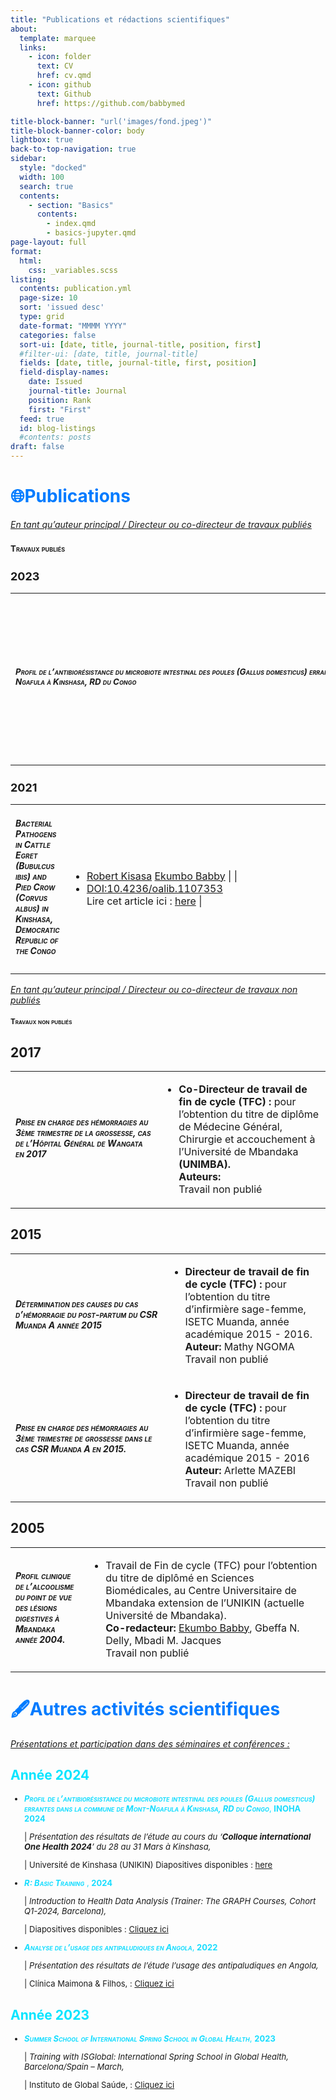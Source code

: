 ```yaml
---
title: "Publications et rédactions scientifiques"
about:
  template: marquee
  links:
    - icon: folder
      text: CV
      href: cv.qmd
    - icon: github
      text: Github
      href: https://github.com/babbymed

title-block-banner: "url('images/fond.jpeg')"
title-block-banner-color: body
lightbox: true
back-to-top-navigation: true
sidebar:
  style: "docked"
  width: 100
  search: true
  contents:
    - section: "Basics"
      contents:
        - index.qmd
        - basics-jupyter.qmd
page-layout: full
format:
  html:
    css: _variables.scss
listing:
  contents: publication.yml
  page-size: 10
  sort: 'issued desc'
  type: grid
  date-format: "MMMM YYYY"
  categories: false
  sort-ui: [date, title, journal-title, position, first]
  #filter-ui: [date, title, journal-title]
  fields: [date, title, journal-title, first, position]
  field-display-names:
    date: Issued
    journal-title: Journal
    position: Rank
    first: "First"
  feed: true
  id: blog-listings
  #contents: posts
draft: false
---
```


# 🌐Publications {style="color:#007bff"}

[*En tant qu'auteur principal / Directeur ou co-directeur de travaux publiés*]{.underline}

::: {.panel-tabset style="font-size: 12px;"}
## ^[[Travaux publiés]{.smallcaps}]{.tab-title}^ {style="font-size: 16px"}

## 2023 {.tab-title}

+--------------------------------------------------------------------------------------------------------------------------------------------------------------------------------------------------------+--------------------------------------------------------------------------------------------------------------------------------------------------------------------------------------------------------------------------------------------------------------------------------------------------------------------------------------------------------------------------------------------------------------------------------------------------------------------------------------------------------------------------------------------------------------------------------------------------------------------------------------------------------------------------------------------------------------------------------------------------------------------------------------------------------------------------------------------------------------------------------------------------------------------------------------------------------------------------------------------------------------------------------------------------------------------------------------------------------------------------------------------------------------------------------------------------------------------------------------------------------------------------------------------------------------------------------------------------------------------------------------------------------------------------------------------------------------------------------------------------------------------------------------------------------------------------------------------------------------------------------------------------------------------------------------------------------------+
| ##### ~[Profil de l'antibiorésistance du microbiote intestinal des poules (Gallus domesticus) errantes dans la commune de Mont-Ngafula à Kinshasa, RD du Congo]{.smallcaps}~ {style="font-size: 16px"} | -   <div>                                                                                                                                                                                                                                                                                                                                                                                                                                                                                                                                                                                                                                                                                                                                                                                                                                                                                                                                                                                                                                                                                                                                                                                                                                                                                                                                                                                                                                                                                                                                                                                                                                                                                                    |
|                                                                                                                                                                                                        |                                                                                                                                                                                                                                                                                                                                                                                                                                                                                                                                                                                                                                                                                                                                                                                                                                                                                                                                                                                                                                                                                                                                                                                                                                                                                                                                                                                                                                                                                                                                                                                                                                                                                                              |
|                                                                                                                                                                                                        |     > -   [Ekumbo Babby](https://www.researchgate.net/profile/Ekumbo-Babby?_sg%5B0%5D=_ou_kewkaZah9pExn-L05__GaiuCZnNtNIr08qiMdPlmo-tNB9fdm2MDrvwqESZNZQlO0FI.7uqgDbWclrPN1g62ZAdKo1w-9DdgXZMkX100ZMHnTxElFogi-sA1mkFZPwWVf6cI3ht3kfSxMgkALEjG73gTJg&_sg%5B1%5D=eXusPhYRDatc6HEpPb4jH67c3sj4g1Fur8YFOW-PRspF31TQFo5Q0VFsFVNZ20iqSGdcEaE.islw189OJXfqbC4CRSqwGcxfjE16yI3qooW44KC6FsIcXlZbiEULH3ZtLS5WM9y9ckLIXKUCcjYg7hx94VfLRw)\                                                                                                                                                                                                                                                                                                                                                                                                                                                                                                                                                                                                                                                                                                                                                                                                                                                                                                                                                                                                                                                                                                                                                                                                                                                                             |
|                                                                                                                                                                                                        |     >     Avec : [Bompangue Didier](https://www.researchgate.net/scientific-contributions/Bompangue-Didier-2242362573?_sg%5B0%5D=_ou_kewkaZah9pExn-L05__GaiuCZnNtNIr08qiMdPlmo-tNB9fdm2MDrvwqESZNZQlO0FI.7uqgDbWclrPN1g62ZAdKo1w-9DdgXZMkX100ZMHnTxElFogi-sA1mkFZPwWVf6cI3ht3kfSxMgkALEjG73gTJg&_sg%5B1%5D=eXusPhYRDatc6HEpPb4jH67c3sj4g1Fur8YFOW-PRspF31TQFo5Q0VFsFVNZ20iqSGdcEaE.islw189OJXfqbC4CRSqwGcxfjE16yI3qooW44KC6FsIcXlZbiEULH3ZtLS5WM9y9ckLIXKUCcjYg7hx94VfLRw&_tp=eyJjb250ZXh0Ijp7ImZpcnN0UGFnZSI6InB1YmxpY2F0aW9uIiwicGFnZSI6InB1YmxpY2F0aW9uIiwicG9zaXRpb24iOiJwYWdlSGVhZGVyIn19), [Sylvie-Mireille Bambi](https://www.researchgate.net/profile/Sylvie-Mireille-Bambi?_sg%5B0%5D=_ou_kewkaZah9pExn-L05__GaiuCZnNtNIr08qiMdPlmo-tNB9fdm2MDrvwqESZNZQlO0FI.7uqgDbWclrPN1g62ZAdKo1w-9DdgXZMkX100ZMHnTxElFogi-sA1mkFZPwWVf6cI3ht3kfSxMgkALEjG73gTJg&_sg%5B1%5D=eXusPhYRDatc6HEpPb4jH67c3sj4g1Fur8YFOW-PRspF31TQFo5Q0VFsFVNZ20iqSGdcEaE.islw189OJXfqbC4CRSqwGcxfjE16yI3qooW44KC6FsIcXlZbiEULH3ZtLS5WM9y9ckLIXKUCcjYg7hx94VfLRw&_tp=eyJjb250ZXh0Ijp7ImZpcnN0UGFnZSI6InB1YmxpY2F0aW9uIiwicGFnZSI6InB1YmxpY2F0aW9uIiwicG9zaXRpb24iOiJwYWdlSGVhZGVyIn19) & [Robert Kisasa](https://www.researchgate.net/profile/Robert-Kisasa?_sg%5B0%5D=_ou_kewkaZah9pExn-L05__GaiuCZnNtNIr08qiMdPlmo-tNB9fdm2MDrvwqESZNZQlO0FI.7uqgDbWclrPN1g62ZAdKo1w-9DdgXZMkX100ZMHnTxElFogi-sA1mkFZPwWVf6cI3ht3kfSxMgkALEjG73gTJg&_sg%5B1%5D=eXusPhYRDatc6HEpPb4jH67c3sj4g1Fur8YFOW-PRspF31TQFo5Q0VFsFVNZ20iqSGdcEaE.islw189OJXfqbC4CRSqwGcxfjE16yI3qooW44KC6FsIcXlZbiEULH3ZtLS5WM9y9ckLIXKUCcjYg7hx94VfLRw&_tp=eyJjb250ZXh0Ijp7ImZpcnN0UGFnZSI6InB1YmxpY2F0aW9uIiwicGFnZSI6InB1YmxpY2F0aW9uIiwicG9zaXRpb24iOiJwYWdlSGVhZGVyIn19) |
|                                                                                                                                                                                                        |     >                                                                                                                                                                                                                                                                                                                                                                                                                                                                                                                                                                                                                                                                                                                                                                                                                                                                                                                                                                                                                                                                                                                                                                                                                                                                                                                                                                                                                                                                                                                                                                                                                                                                                                        |
|                                                                                                                                                                                                        |     > -   Journal of Applied Biosciences 181:18941-18961\                                                                                                                                                                                                                                                                                                                                                                                                                                                                                                                                                                                                                                                                                                                                                                                                                                                                                                                                                                                                                                                                                                                                                                                                                                                                                                                                                                                                                                                                                                                                                                                                                                                    |
|                                                                                                                                                                                                        |     >     DOI : 10.35759/JABs.181.6\                                                                                                                                                                                                                                                                                                                                                                                                                                                                                                                                                                                                                                                                                                                                                                                                                                                                                                                                                                                                                                                                                                                                                                                                                                                                                                                                                                                                                                                                                                                                                                                                                                                                         |
|                                                                                                                                                                                                        |     >     Sur ResearchGate cliquer ici : [here](https://www.researchgate.net/publication/367557205_Profil_de_l'antibioresistance_du_microbiote_intestinal_des_poules_Gallus_domesticus_errantes_dans_la_commune_de_Mont-Ngafula_a_Kinshasa_RD_du_Congo)                                                                                                                                                                                                                                                                                                                                                                                                                                                                                                                                                                                                                                                                                                                                                                                                                                                                                                                                                                                                                                                                                                                                                                                                                                                                                                                                                                                                                                                      |
|                                                                                                                                                                                                        |                                                                                                                                                                                                                                                                                                                                                                                                                                                                                                                                                                                                                                                                                                                                                                                                                                                                                                                                                                                                                                                                                                                                                                                                                                                                                                                                                                                                                                                                                                                                                                                                                                                                                                              |
|                                                                                                                                                                                                        |     </div>                                                                                                                                                                                                                                                                                                                                                                                                                                                                                                                                                                                                                                                                                                                                                                                                                                                                                                                                                                                                                                                                                                                                                                                                                                                                                                                                                                                                                                                                                                                                                                                                                                                                                                   |
+--------------------------------------------------------------------------------------------------------------------------------------------------------------------------------------------------------+--------------------------------------------------------------------------------------------------------------------------------------------------------------------------------------------------------------------------------------------------------------------------------------------------------------------------------------------------------------------------------------------------------------------------------------------------------------------------------------------------------------------------------------------------------------------------------------------------------------------------------------------------------------------------------------------------------------------------------------------------------------------------------------------------------------------------------------------------------------------------------------------------------------------------------------------------------------------------------------------------------------------------------------------------------------------------------------------------------------------------------------------------------------------------------------------------------------------------------------------------------------------------------------------------------------------------------------------------------------------------------------------------------------------------------------------------------------------------------------------------------------------------------------------------------------------------------------------------------------------------------------------------------------------------------------------------------------+

## 2021 {.tab-title}

+-------------------------------------------------------------------------------------------------------------------------------------------------------------------------------+------------------------------------------------------------------------------------------------------------------------------------------------------------------------------------------------------------------------------------------------------------------------------------------------------------------------------------------------------------------------------------------------------------------------------------------------------------------------------------------------------------------------------------------------------------------------------------------------------------------------------------------------------------------------------------------------------------------------------------------------------------------------------------------------------------------------------------------------------------------------------------------------------------------------------------------------------------------------------+
| ##### [Bacterial Pathogens in Cattle Egret (Bubulcus ibis) and Pied Crow (Corvus albus) in Kinshasa, Democratic Republic of the Congo]{.smallcaps} {style="font-size: 14px;"} | -   [Robert Kisasa](https://www.researchgate.net/profile/Robert-Kisasa?_sg%5B0%5D=_ou_kewkaZah9pExn-L05__GaiuCZnNtNIr08qiMdPlmo-tNB9fdm2MDrvwqESZNZQlO0FI.7uqgDbWclrPN1g62ZAdKo1w-9DdgXZMkX100ZMHnTxElFogi-sA1mkFZPwWVf6cI3ht3kfSxMgkALEjG73gTJg&_sg%5B1%5D=eXusPhYRDatc6HEpPb4jH67c3sj4g1Fur8YFOW-PRspF31TQFo5Q0VFsFVNZ20iqSGdcEaE.islw189OJXfqbC4CRSqwGcxfjE16yI3qooW44KC6FsIcXlZbiEULH3ZtLS5WM9y9ckLIXKUCcjYg7hx94VfLRw&_tp=eyJjb250ZXh0Ijp7ImZpcnN0UGFnZSI6InB1YmxpY2F0aW9uIiwicGFnZSI6InB1YmxpY2F0aW9uIiwicG9zaXRpb24iOiJwYWdlSGVhZGVyIn19) [Ekumbo Babby](https://www.researchgate.net/profile/Ekumbo-Babby?_sg%5B0%5D=_ou_kewkaZah9pExn-L05__GaiuCZnNtNIr08qiMdPlmo-tNB9fdm2MDrvwqESZNZQlO0FI.7uqgDbWclrPN1g62ZAdKo1w-9DdgXZMkX100ZMHnTxElFogi-sA1mkFZPwWVf6cI3ht3kfSxMgkALEjG73gTJg&_sg%5B1%5D=eXusPhYRDatc6HEpPb4jH67c3sj4g1Fur8YFOW-PRspF31TQFo5Q0VFsFVNZ20iqSGdcEaE.islw189OJXfqbC4CRSqwGcxfjE16yI3qooW44KC6FsIcXlZbiEULH3ZtLS5WM9y9ckLIXKUCcjYg7hx94VfLRw) \| \| |
|                                                                                                                                                                               | -   [DOI:10.4236/oalib.1107353](DOI:%20https://doi.org/10.4236/oalib.1107353)\                                                                                                                                                                                                                                                                                                                                                                                                                                                                                                                                                                                                                                                                                                                                                                                                                                                                                               |
|                                                                                                                                                                               |     Lire cet article ici : [here](#0) \|                                                                                                                                                                                                                                                                                                                                                                                                                                                                                                                                                                                                                                                                                                                                                                                                                                                                                                                                     |
+-------------------------------------------------------------------------------------------------------------------------------------------------------------------------------+------------------------------------------------------------------------------------------------------------------------------------------------------------------------------------------------------------------------------------------------------------------------------------------------------------------------------------------------------------------------------------------------------------------------------------------------------------------------------------------------------------------------------------------------------------------------------------------------------------------------------------------------------------------------------------------------------------------------------------------------------------------------------------------------------------------------------------------------------------------------------------------------------------------------------------------------------------------------------+
:::

[*En tant qu'auteur principal / Directeur ou co-directeur de travaux non publiés*]{.underline}

::: {.panel-tabset style="font-size: 14px;"}
## ^[[Travaux non publiés]{.smallcaps}]{.tab-title}^ {style="font-size: 14px;"}

## 2017 {.tab-title}

+--------------------------------------------------------------------------------------------------------------------------------------------------------------+-------------------------------------------------------------------------------------------------------------------------------------------------------------------------------------+
| ##### [Prise en charge des hémorragies au 3ème trimestre de la grossesse, cas de l'Hôpital Général de Wangata en 2017]{.smallcaps} {style="font-size: 14px"} | -   **Co-Directeur de travail de fin de cycle (TFC) :** pour l'obtention du titre de diplôme de Médecine Général, Chirurgie et accouchement à l'Université de Mbandaka **(UNIMBA).\ |
|                                                                                                                                                              |     Auteurs:**\                                                                                                                                                                     |
|                                                                                                                                                              |     Travail non publié                                                                                                                                                              |
+--------------------------------------------------------------------------------------------------------------------------------------------------------------+-------------------------------------------------------------------------------------------------------------------------------------------------------------------------------------+

## 2015 {.tab-title}

+------------------------------------------------------------------------------------------------------------------------------------------------+------------------------------------------------------------------------------------------------------------------------------------------------------+
| ##### [Détermination des causes du cas d’hémorragie du post-partum du CSR Muanda A année 2015]{.smallcaps} {style="font-size: 14px"}           | -   **Directeur de travail de fin de cycle (TFC) :** pour l'obtention du titre d'infirmière sage-femme, ISETC Muanda, année académique 2015 - 2016.\ |
|                                                                                                                                                |     **Auteur:** Mathy NGOMA\                                                                                                                         |
|                                                                                                                                                |     Travail non publié                                                                                                                               |
+------------------------------------------------------------------------------------------------------------------------------------------------+------------------------------------------------------------------------------------------------------------------------------------------------------+
| ##### [Prise en charge des hémorragies au 3ème trimestre de grossesse dans le cas CSR Muanda A en 2015.]{.smallcaps} {style="font-size: 14px"} | -   **Directeur de travail de fin de cycle (TFC) :** pour l'obtention du titre d'infirmière sage-femme, ISETC Muanda, année académique 2015 - 2016\  |
|                                                                                                                                                |     **Auteur:** Arlette MAZEBI\                                                                                                                      |
|                                                                                                                                                |     Travail non publié                                                                                                                               |
+------------------------------------------------------------------------------------------------------------------------------------------------+------------------------------------------------------------------------------------------------------------------------------------------------------+

## 2005 {.tab-title}

+---------------------------------------------------------------------------------------------------------------------------------------------+---------------------------------------------------------------------------------------------------------------------------------------------------------------------------------------------------------------------------------------------------------------------------------------------------------------------------------------------------------------------------------------------------------------------------------------------------------------------------------+
| ##### [Profil clinique de l'alcoolisme du point de vue des lésions digestives à Mbandaka année 2004.]{.smallcaps} {style="font-size: 14px"} | -   Travail de Fin de cycle (TFC) pour l'obtention du titre de diplômé en Sciences Biomédicales, au Centre Universitaire de Mbandaka extension de l'UNIKIN (actuelle Université de Mbandaka).\                                                                                                                                                                                                                                                                                  |
|                                                                                                                                             |     **Co-redacteur:** [Ekumbo Babby](https://www.researchgate.net/profile/Ekumbo-Babby?_sg%5B0%5D=_ou_kewkaZah9pExn-L05__GaiuCZnNtNIr08qiMdPlmo-tNB9fdm2MDrvwqESZNZQlO0FI.7uqgDbWclrPN1g62ZAdKo1w-9DdgXZMkX100ZMHnTxElFogi-sA1mkFZPwWVf6cI3ht3kfSxMgkALEjG73gTJg&_sg%5B1%5D=eXusPhYRDatc6HEpPb4jH67c3sj4g1Fur8YFOW-PRspF31TQFo5Q0VFsFVNZ20iqSGdcEaE.islw189OJXfqbC4CRSqwGcxfjE16yI3qooW44KC6FsIcXlZbiEULH3ZtLS5WM9y9ckLIXKUCcjYg7hx94VfLRw), Gbeffa N. Delly, Mbadi M. Jacques\ |
|                                                                                                                                             |     Travail non publié                                                                                                                                                                                                                                                                                                                                                                                                                                                          |
+---------------------------------------------------------------------------------------------------------------------------------------------+---------------------------------------------------------------------------------------------------------------------------------------------------------------------------------------------------------------------------------------------------------------------------------------------------------------------------------------------------------------------------------------------------------------------------------------------------------------------------------+
:::

# 🖋️Autres activités scientifiques {style="color:#007bff"}

[*Présentations et participation dans des séminaires et conférences :*]{.underline}

## Année 2024 {style="color:#08e5ff"}

::: {.flex-container style="font-size: 13px"}
-   [[***Profil de l'antibiorésistance du microbiote intestinal des poules (Gallus domesticus) errantes dans la commune de Mont-Ngafula à Kinshasa, RD du Congo***, **INOHA 2024**]{.smallcaps}]{style="color: #17ddff;"} 

    \| *Présentation des résultats de l'étude au cours du '**Colloque international One Health 2024**' du 28 au 31 Mars à Kinshasa,*

    \| Université de Kinshasa (UNIKIN) Diapositives disponibles : [here](http://www.Colloque%202024%20-%20INOHA%20(ac.cd)){alt="here"}
:::

::: {.flex-container style="font-size: 13px"}
-   [[***R: Basic Training*** , **2024**]{.smallcaps}]{style="color: #17ddff;"}

    \| *Introduction to Health Data Analysis (Trainer: The GRAPH Courses, Cohort Q1-2024, Barcelona),*

    \| Diapositives disponibles : [Cliquez ici](http://babbymed.github.io/){alt="here"}
:::

::: {.flex-container style="font-size: 13px"}
-   [[***Analyse de l'usage des antipaludiques en Angola***, **2022**]{.smallcaps}]{style="color: #17ddff;"} 

    \| *Présentation des résultats de l'étude l'usage des antipaludiques en Angola,*

    \| Clínica Maimona & Filhos, : [Cliquez ici](http://www.clinicamaimona.com){alt="here"}
:::

## Année 2023 {style="color:#08e5ff"}

::: {.flex-container style="font-size: 13px"}
-   [[***Summer School of International Spring School in Global Health***, **2023**]{.smallcaps}]{style="color: #17ddff;"}

    \| *Training with ISGlobal: International Spring School in Global Health, Barcelona/Spain – March,*

    \| Instituto de Global Saúde, : [Cliquez ici](http://www.isglobal.com){alt="here"}
:::
